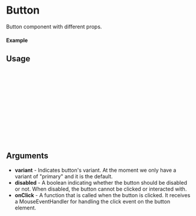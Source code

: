 
<Meta of={Button} title="Button" />

# Button

Button component with different props.

#### Example

<Canvas of={Button.Primary} />

## Usage

```ts
import { Button } from "@femmecubator/equity-ui";

const Example = () => {
  return (
      <Button
        onClick={()=> console.log("Clicked")}
      >
      Button!
      </Button>
  );
};

export default Example;
```

## Arguments

- **variant** - Indicates button's variant. At the moment we only have a variant of "primary" and it is the default.
- **disabled** - A boolean indicating whether the button should be disabled or not. When disabled, the button cannot be clicked or interacted with.
- **onClick** - A function that is called when the button is clicked. It receives a MouseEventHandler for handling the click event on the button element.

